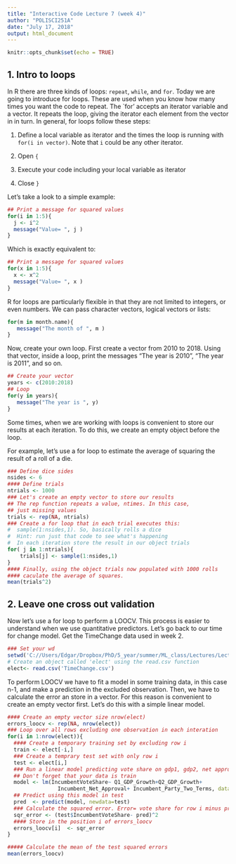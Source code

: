---
title: "Interactive Code Lecture 7 (week 4)"
author: "POLISCI251A"
date: "July 17, 2018"
output: html_document
---

```{r setup, include=FALSE}
knitr::opts_chunk$set(echo = TRUE)
```

## 1. Intro to loops

In R there are three kinds of loops: `repeat`, `while`, and `for`. Today we are going to introduce for loops. These are used when you know how many times you want the code to repeat. The `for' accepts an iterator variable and a vector. It repeats the loop, giving the iterator each element from the vector in in turn. In general, for loops follow these steps:

1. Define a local variable as iterator and the times the loop is running with `for(i in vector)`. Note that `i` could be any other iterator. 

2. Open `{`

3. Execute your code including your local variable as iterator

4. Close `}`


Let's take a look to a simple example:

```{r}
## Print a message for squared values
for(i in 1:5){
  j <- i^2
  message("Value= ", j )
}
```

Which is exactly equivalent to: 

```{r}
## Print a message for squared values
for(x in 1:5){
  x <- x^2
  message("Value= ", x )
}
```

R for loops are particularly flexible in that they are not limited to integers, or even numbers. We can pass character vectors, logical vectors or lists:

```{r}
for(m in month.name){
   message("The month of ", m )
}
```

Now, create your own loop. First create a vector from 2010 to 2018. Using that vector, inside a loop, print the messages "The year is 2010", "The year is 2011", and so on.

```{r}
## Create your vector
years <- c(2010:2018)
## Loop
for(y in years){
   message("The year is ", y)
}

```

Some times, when we are working with loops is convenient to store our results at each iteration. To do this, we create an empty object before the loop.

For example, let's use a for loop to estimate the average of squaring the result of a roll of a die.

```{r}
### Define dice sides
nsides <- 6
#### Define trials
ntrials <- 1000
### Let's create an empty vector to store our results
## The rep function repeats a value, ntimes. In this case, 
## just missing values
trials <- rep(NA, ntrials)
### Create a for loop that in each trial executes this:
#  sample(1:nsides,1). So, basically rolls a dice
#  Hint: run just that code to see what's happening
#  In each iteration store the result in our object trials
for( j in 1:ntrials){
    trials[j] <- sample(1:nsides,1)
}
#### Finally, using the object trials now populated with 1000 rolls
#### caculate the average of squares. 
mean(trials^2)

```


## 2. Leave one cross out validation

Now let's use a for loop to perform a LOOCV. This process is easier to understand when we use quantitative predictors. Let's go back to our time for change model. Get the TimeChange data used in week 2.

```{r}
### Set your wd
setwd('C://Users/Edgar/Dropbox/PhD/5_year/summer/ML_class/Lectures/Lecture3')
# Create an object called 'elect' using the read.csv function
elect<- read.csv('TimeChange.csv')
```
To perform LOOCV we have to fit a model in some training data, in this case n-1, and make a prediction in the excluded observation. Then, we have to calculate the error an store in a vector. For this reason is convenient to create an empty vector first. Let's do this with a simple linear model.  

```{r}
#### Create an empty vector size nrow(elect)
errors_loocv <- rep(NA, nrow(elect))
### Loop over all rows excluding one observation in each interation
for(i in 1:nrow(elect)){
  #### Create a temporary training set by excluding row i
  train <- elect[-i,]
  ### Create a temprary test set with only row i
  test <- elect[i,]
  ### Run a linear model predicting vote share on gdp1, gdp2, net approval and two terms
  ## Don't forget that your data is train
  model <- lm(IncumbentVoteShare~ Q1_GDP_Growth+Q2_GDP_Growth+
                Incumbent_Net_Approval+ Incumbent_Party_Two_Terms, data=train)
  ## Predict using this model in test
  pred  <- predict(model, newdata=test)
  ### Calculate the squared error. Error= vote share for row i minus prediction
  sqr_error <- (test$IncumbentVoteShare- pred)^2
  #### Store in the position i of errors_loocv
  errors_loocv[i]  <- sqr_error
}

##### Calculate the mean of the test squared errors
mean(errors_loocv)


```


